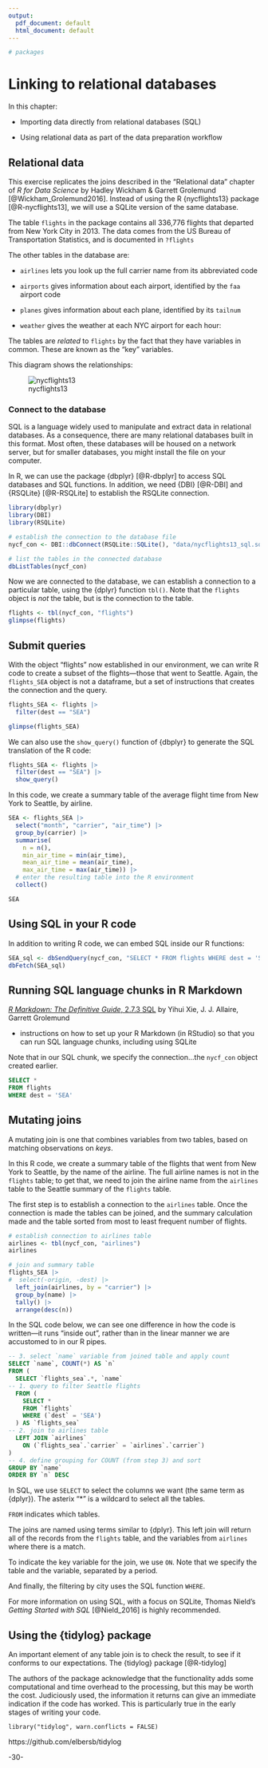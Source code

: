 ```yaml
---
output:
  pdf_document: default
  html_document: default
---
```



<!-- 
This file by Martin Monkman is licensed under a Creative Commons Attribution 4.0 International License. 
-->



```r

# packages

```


# Linking to relational databases {#databases}

In this chapter:

* Importing data directly from relational databases\index{relational database} (SQL)\index{SQL}

* Using relational data as part of the data preparation workflow



## Relational data

This exercise replicates the joins described in the "Relational data" chapter of _R for Data Science_ by Hadley Wickham & Garrett Grolemund [@Wickham_Grolemund2016]. Instead of using the R {nycflights13} package [@R-nycflights13], we will use a SQLite version of the same database. 

The table `flights` in the package contains all 336,776 flights that departed from New York City in 2013. The data comes from the US Bureau of Transportation Statistics, and is documented in `?flights` 

The other tables in the database are:

* `airlines` lets you look up the full carrier name from its abbreviated code

* `airports` gives information about each airport, identified by the `faa` airport code

* `planes` gives information about each plane, identified by its `tailnum`

* `weather` gives the weather at each NYC airport for each hour:


The tables are _related_ to `flights` by the fact that they have variables in common. These are known as the "key" variables.

This diagram shows the relationships:

![nycflights13](img\relational-nycflights.png)


### Connect to the database

SQL is a language widely used to manipulate and extract data in relational databases. As a consequence, there are many relational databases built in this format. Most often, these databases will be housed on a network server, but for smaller databases, you might install the file on your computer.

In R, we can use the package {dbplyr} [@R-dbplyr] to access SQL databases and SQL functions. In addition, we need {DBI} [@R-DBI] and {RSQLite} [@R-RSQLite] to establish the RSQLite connection.

```r
library(dbplyr)
library(DBI)
library(RSQLite)
```



```r
# establish the connection to the database file
nycf_con <- DBI::dbConnect(RSQLite::SQLite(), "data/nycflights13_sql.sqlite")

# list the tables in the connected database
dbListTables(nycf_con)

```


Now we are connected to the database, we can establish a connection to a particular table, using the {dplyr} function `tbl()`. Note that the `flights` object is _not_ the table, but is the connection to the table. 

```r

flights <- tbl(nycf_con, "flights")
glimpse(flights)
```

## Submit queries


With the object "flights" now established in our environment, we can write R code to create a subset of the flights—those that went to Seattle. Again, the `flights_SEA` object is not a dataframe, but a set of instructions that creates the connection and the query.

```r
flights_SEA <- flights |> 
  filter(dest == "SEA")

glimpse(flights_SEA)
```

We can also use the `show_query()` function of {dbplyr} to generate the SQL translation of the R code:

```r
flights_SEA <- flights |> 
  filter(dest == "SEA") |> 
  show_query()

```


In this code, we create a summary table of the average flight time from New York to Seattle, by airline.


```r

SEA <- flights_SEA |> 
  select("month", "carrier", "air_time") |> 
  group_by(carrier) |> 
  summarise(
    n = n(),
    min_air_time = min(air_time),
    mean_air_time = mean(air_time),
    max_air_time = max(air_time)) |> 
  # enter the resulting table into the R environment
  collect()

SEA
```


## Using SQL in your R code

In addition to writing R code, we can embed SQL inside our R functions:

```r

SEA_sql <- dbSendQuery(nycf_con, "SELECT * FROM flights WHERE dest = 'SEA'")
dbFetch(SEA_sql)

```


## Running SQL language chunks in R Markdown

[_R Markdown: The Definitive Guide_, 2.7.3 SQL](https://bookdown.org/yihui/rmarkdown/language-engines.html#sql) by Yihui Xie, J. J. Allaire, Garrett Grolemund

* instructions on how to set up your R Markdown (in RStudio) so that you can run SQL language chunks, including using SQLite


Note that in our SQL chunk, we specify the connection...the `nycf_con` object created earlier.


```sql

SELECT * 
FROM flights 
WHERE dest = 'SEA'

```



## Mutating joins

A mutating join is one that combines variables from two tables, based on matching observations on _keys_.

In this R code, we create a summary table of the flights that went from New York to Seattle, by the name of the airline. The full airline names is not in the `flights` table; to get that, we need to join the airline name from the `airlines` table to the Seattle summary of the `flights` table. 

The first step is to establish a connection to the `airlines` table. Once the connection is made the tables can be joined, and the summary calculation made and the table sorted from most to least frequent number of flights.

```r
# establish connection to airlines table
airlines <- tbl(nycf_con, "airlines")
airlines

# join and summary table
flights_SEA |>
#  select(-origin, -dest) |> 
  left_join(airlines, by = "carrier") |> 
  group_by(name) |> 
  tally() |> 
  arrange(desc(n)) 

```



In the SQL code below, we can see one difference in how the code is written—it runs "inside out", rather than in the linear manner we are accustomed to in our R pipes.



```sql

-- 3. select `name` variable from joined table and apply count
SELECT `name`, COUNT(*) AS `n`
FROM (
  SELECT `flights_sea`.*, `name`
-- 1. query to filter Seattle flights
  FROM (
    SELECT *
    FROM `flights`
    WHERE (`dest` = 'SEA')
  ) AS `flights_sea`
-- 2. join to airlines table
  LEFT JOIN `airlines`
    ON (`flights_sea`.`carrier` = `airlines`.`carrier`)
)
-- 4. define grouping for COUNT (from step 3) and sort
GROUP BY `name`
ORDER BY `n` DESC

```

In SQL, we use `SELECT` to select the columns we want (the same term as {dplyr}). The asterix "*" is a wildcard to select all the tables.

`FROM` indicates which tables. 

The joins are named using terms similar to {dplyr}. This left join will return all of the records from the `flights` table, and the variables from `airlines` where there is a match.

To indicate the key variable for the join, we use `ON`. Note that we specify the table and the variable, separated by a period.

And finally, the filtering by city uses the SQL function `WHERE`.

For more information on using SQL, with a focus on SQLite, Thomas Nield's _Getting Started with SQL_ [@Nield_2016] is highly recommended.


## Using the {tidylog} package

An important element of any table join is to check the result, to see if it conforms to our expectations. The {tidylog} package [@R-tidylog] 

The authors of the package acknowledge that the functionality adds some computational and time overhead to the processing, but this may be worth the cost. Judiciously used, the information it returns can give an immediate indication if the code has worked. This is particularly true in the early stages of writing your code.

```
library("tidylog", warn.conflicts = FALSE)
```

https://github.com/elbersb/tidylog



-30-

